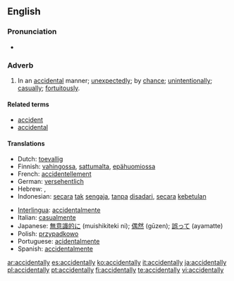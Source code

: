 ==English==

===Pronunciation===
*{{audio|en-us-accidentally.ogg|Audio (US)}}

===Adverb===
{{en-adv}}

# In an [[accidental]] manner; [[unexpectedly]]; by [[chance]]; [[unintentionally]]; [[casually]]; [[fortuitously]].

====Related terms====
*[[accident]]
*[[accidental]]

====Translations====
{{top}}
*Dutch: [[toevallig]]
*Finnish: [[vahingossa]], [[sattumalta]], [[epähuomiossa]]
*French: [[accidentellement]]
*German: [[versehentlich]]
*Hebrew: {{t|he|sc=Hebr|במקרה|tr=b'miqré}}, {{t|he|sc=Hebr|לא בכוונה|tr=lo' b'khavaná}}
*Indonesian: [[secara]] [[tak]] [[sengaja]], [[tanpa]] [[sadar|disadari]], [[secara]] [[kebetulan]]
{{mid}}
*[[Interlingua]]: [[accidentalmente]]
*Italian: [[casualmente]]
*Japanese: [[無意識的に]] (muishikiteki ni); [[偶然]] (gūzen); [[誤って]] (ayamatte)
*Polish: [[przypadkowo]]
*Portuguese: [[acidentalmente]]
*Spanish: [[accidentalmente]]
{{bottom}}

[[ar:accidentally]]
[[es:accidentally]]
[[ko:accidentally]]
[[it:accidentally]]
[[ja:accidentally]]
[[pl:accidentally]]
[[pt:accidentally]]
[[fi:accidentally]]
[[te:accidentally]]
[[vi:accidentally]]